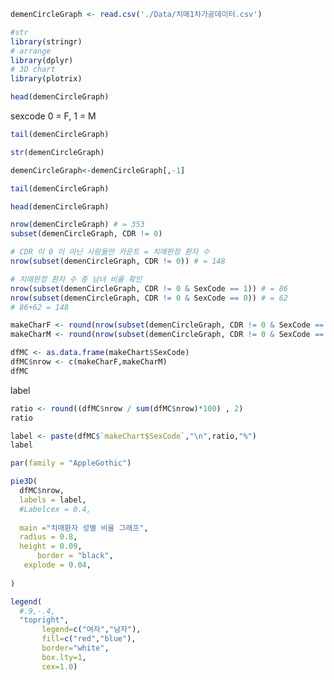 ```r
demenCircleGraph <- read.csv('./Data/치매1차가공데이터.csv')
```

```r
#str
library(stringr)
# arrange
library(dplyr)
# 3D chart
library(plotrix)
```

```r
head(demenCircleGraph)
```

sexcode 0 = F, 1 = M

```r
tail(demenCircleGraph)
```

```r
str(demenCircleGraph)
```

```r
demenCircleGraph<-demenCircleGraph[,-1]
```

```r
tail(demenCircleGraph)
```

```r
head(demenCircleGraph)
```

```r
nrow(demenCircleGraph) # = 353
subset(demenCircleGraph, CDR != 0)

# CDR 이 0 이 아닌 사람들만 카운트 = 치매판정 환자 수 
nrow(subset(demenCircleGraph, CDR != 0)) # = 148

```

```r
# 치매판정 환자 수 중 남녀 비율 확인 
nrow(subset(demenCircleGraph, CDR != 0 & SexCode == 1)) # = 86
nrow(subset(demenCircleGraph, CDR != 0 & SexCode == 0)) # = 62
# 86+62 = 148

```

```r
makeCharF <- round(nrow(subset(demenCircleGraph, CDR != 0 & SexCode == 1))/nrow(subset(demenCircleGraph, CDR != 0)),2) # = 0.58
makeCharM <- round(nrow(subset(demenCircleGraph, CDR != 0 & SexCode == 0))/nrow(subset(demenCircleGraph, CDR != 0)),2) # = 0.42
```

```r
dfMC <- as.data.frame(makeChart$SexCode)
dfMC$nrow <- c(makeCharF,makeCharM)
dfMC
```

label

```r
ratio <- round((dfMC$nrow / sum(dfMC$nrow)*100) , 2)
ratio
```

```r
label <- paste(dfMC$`makeChart$SexCode`,"\n",ratio,"%")
label
```

```r
par(family = "AppleGothic")

pie3D(
  dfMC$nrow,
  labels = label,
  #Labelcex = 0.4,
 
  main ="치매환자 성별 비율 그래프",
  radius = 0.8,
  height = 0.09,
      border = "black",
   explode = 0.04,
    
)

legend(
  #.9,-.4,
  "topright",
       legend=c("여자","남자"),
       fill=c("red","blue"),
       border="white",
       box.lty=1,
       cex=1.0)
```
